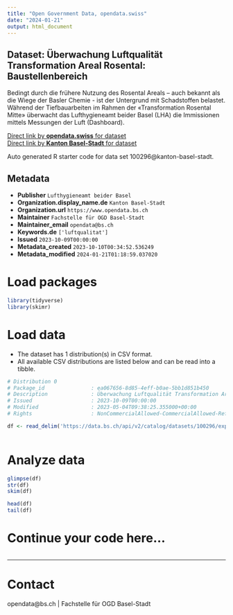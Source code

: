 ```yaml
---
title: "Open Government Data, opendata.swiss"
date: "2024-01-21"
output: html_document
---
```


## Dataset: Überwachung Luftqualität Transformation Areal Rosental: Baustellenbereich

Bedingt durch die frühere Nutzung des Rosental Areals – auch bekannt als die Wiege der Basler Chemie - ist der Untergrund mit Schadstoffen belastet. Während der Tiefbauarbeiten im Rahmen der «Transformation Rosental Mitte» überwacht das Lufthygieneamt beider Basel (LHA) die Immissionen mittels Messungen der Luft (Dashboard). 

[Direct link by **opendata.swiss** for dataset](https://opendata.swiss/de/dataset/uberwachung-luftqualitat-transformation-areal-rosental-baustellenbereich)<br>
[Direct link by **Kanton Basel-Stadt** for dataset](https://data.bs.ch/explore/dataset/100296/)

Auto generated R starter code for data set 100296@kanton-basel-stadt.

## Metadata

- **Publisher** `Lufthygieneamt beider Basel`
- **Organization.display_name.de** `Kanton Basel-Stadt`
- **Organization.url** `https://www.opendata.bs.ch`
- **Maintainer** `Fachstelle für OGD Basel-Stadt`
- **Maintainer_email** `opendata@bs.ch`
- **Keywords.de** `['luftqualitat']`
- **Issued** `2023-10-09T00:00:00`
- **Metadata_created** `2023-10-10T00:34:52.536249`
- **Metadata_modified** `2024-01-21T01:18:59.037020`


# Load packages

```r

library(tidyverse)
library(skimr)

```

# Load data

-   The dataset has 1 distribution(s) in CSV format.
-   All available CSV distributions are listed below and can be read into a tibble.

```r

# Distribution 0
# Package_id               : ea067656-8d85-4eff-b0ae-5bb1d851b450
# Description              : Überwachung Luftqualität Transformation Areal Rosental: Baustellenbereich (csv)
# Issued                   : 2023-10-09T00:00:00
# Modified                 : 2023-05-04T09:38:25.355000+00:00
# Rights                   : NonCommercialAllowed-CommercialAllowed-ReferenceRequired

df <- read_delim('https://data.bs.ch/api/v2/catalog/datasets/100296/exports/csv')



```

# Analyze data

```r

glimpse(df)
str(df)
skim(df)

head(df)
tail(df)

```

# Continue your code here...

```r

```

------------------------------------------------------------------------

# Contact

opendata@bs.ch | Fachstelle für OGD Basel-Stadt
